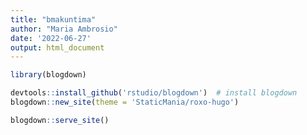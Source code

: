 ```yaml
---
title: "bmakuntima"
author: "Maria Ambrosio"
date: '2022-06-27'
output: html_document
---
```


```r
library(blogdown)
```

```r
devtools::install_github('rstudio/blogdown')  # install blogdown
blogdown::new_site(theme = 'StaticMania/roxo-hugo')

```
```r
blogdown::serve_site()
```

